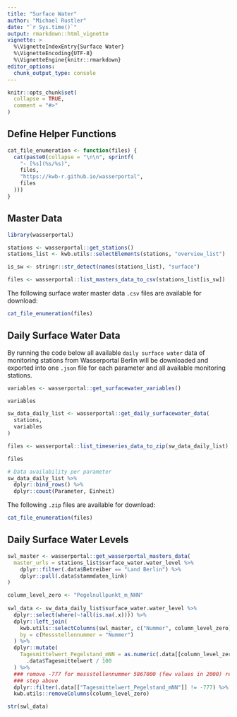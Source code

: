 ```yaml
---
title: "Surface Water"
author: "Michael Rustler"
date: "`r Sys.time()`"
output: rmarkdown::html_vignette
vignette: >
  %\VignetteIndexEntry{Surface Water}
  %\VignetteEncoding{UTF-8}
  %\VignetteEngine{knitr::rmarkdown}
editor_options: 
  chunk_output_type: console
---
```


```r
knitr::opts_chunk$set(
  collapse = TRUE,
  comment = "#>"
)
```

## Define Helper Functions

```r
cat_file_enumeration <- function(files) {
  cat(paste0(collapse = "\n\n", sprintf(
    "- [%s](%s/%s)", 
    files, 
    "https://kwb-r.github.io/wasserportal",
    files
  )))
}
```

## Master Data

```r
library(wasserportal)

stations <- wasserportal::get_stations()
stations_list <- kwb.utils::selectElements(stations, "overview_list")

is_sw <- stringr::str_detect(names(stations_list), "surface")

files <- wasserportal::list_masters_data_to_csv(stations_list[is_sw])
```

The following surface water master data `.csv` files are available for download: 

```r
cat_file_enumeration(files)
```

## Daily Surface Water Data

By running the code below all available `daily surface water` data of monitoring 
stations from Wasserportal Berlin will be downloaded and exported into one `.json`
file for each parameter and all available monitoring stations.

```r
variables <- wasserportal::get_surfacewater_variables()

variables

sw_data_daily_list <- wasserportal::get_daily_surfacewater_data(
  stations,
  variables
)

files <- wasserportal::list_timeseries_data_to_zip(sw_data_daily_list)

files

# Data availability per parameter
sw_data_daily_list %>%
  dplyr::bind_rows() %>% 
  dplyr::count(Parameter, Einheit)
```

The following `.zip` files are available for download: 

```r
cat_file_enumeration(files)
```

## Daily Surface Water Levels

```r
swl_master <- wasserportal::get_wasserportal_masters_data(
  master_urls = stations_list$surface_water.water_level %>%
    dplyr::filter(.data$Betreiber == "Land Berlin") %>%
    dplyr::pull(.data$stammdaten_link)
)

column_level_zero <- "Pegelnullpunkt_m_NHN"
  
swl_data <- sw_data_daily_list$surface_water.water_level %>% 
  dplyr::select(where(~!all(is.na(.x)))) %>%
  dplyr::left_join(
    kwb.utils::selectColumns(swl_master, c("Nummer", column_level_zero)),
    by = c(Messstellennummer = "Nummer")
  ) %>%
  dplyr::mutate(
    Tagesmittelwert_Pegelstand_mNN = as.numeric(.data[[column_level_zero]]) + 
      .data$Tagesmittelwert / 100
  ) %>%
  ### remove -777 for messstellennummer 5867000 (few values in 2000) resulted by
  ### step above
  dplyr::filter(.data[["Tagesmittelwert_Pegelstand_mNN"]] != -777) %>%
  kwb.utils::removeColumns(column_level_zero)

str(swl_data)
```
